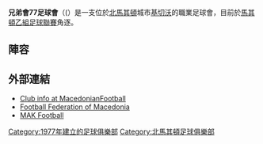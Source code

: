 {{Infobox football club |
  clubname = 兄弟會77足球會|
  image = <!-- 檔案不存在 [[Image:KF_Vlazrimi_Logo.jpg|180px]] ，可從英文維基百科取得 -->|
  fullname = Klubi Futbollistik Vëllazërimi 77 Kičevo|
  nickname = The Blues|
  founded  = {{Start date and age|1977}} |
  ground   = Vëllazërimi Arena|
  capacity = 3,000 |
  chairman = Gani Arsllani|
  manager  = Nexhat Shabani|
  league   = [[馬其頓乙組足球聯賽|馬其頓乙組足球聯賽]] |
  season = 2015–16 |
  position = 5 |
pattern_la1=_whiteshoulders|pattern_b1=|pattern_ra1=_whiteshoulders |
  leftarm1=75AADB|body1=75AADB|rightarm1=75AADB|shorts1=FFFFFF|socks1=75AADB|
  pattern_la2=|pattern_b2=|pattern_ra2=|
  leftarm2=FFFFFF|body2=FFFFFF|rightarm2=FFFFFF|shorts2=75AADB|socks2=FFFFFF|
}}

'''兄弟會77足球會'''（({{lang-mk|ФК Велазерими 77|FK Velazerimi 77}}）是一支位於[[北馬其頓|北馬其頓]]城市[[基切沃|基切沃]]的職業足球會，目前於[[馬其頓乙組足球聯賽|馬其頓乙組足球聯賽]]角逐。

==陣容==
{{updated|2015年8月18日}}
{{Fs start}}
{{Fs player|no= 1|name=Valon Neziri|nat=MKD|pos=GK}}
{{Fs player|no=12|name=Nikola Zerdeski|nat=MKD|pos=GK}}
{{Fs player|no=22|name=Ilir Rushaj|nat=MKD|pos=GK}}
{{Fs break}}
{{Fs player|no=13|name=Vlorian Ismaili|nat=MKD|pos=DF}}
{{Fs player|no= 5|name=Kushtrim Ballazhi|nat=MKD|pos=DF}}
{{Fs player|no=14|name=Abdulla Sejdini|nat=MKD|pos=DF}}
{{Fs player|no=15|name=Leonard Kalaba|nat=MKD|pos=DF}}
{{Fs player|no=3|name=Flakron Ajdari|nat=MKD|pos=DF}}
{{Fs player|no= 7|name=Albulen Imeri|nat=MKD|pos=DF}}
{{Fs break}}
{{Fs mid}}
{{Fs player|no= 6|name=Ajradin Cuculi|nat=MKD|pos=DF}}
{{Fs player|no=19|name=Armend Aliu|nat=MKD|pos=MF}}
{{Fs player|no=22|name=Valdet Osmani|nat=MKD|pos=MF}}
{{Fs player|no=18|name=Saban Suleyman|nat=MKD|pos=MF}}
{{Fs player|no=10|name=Liridon Iljazi|nat=MKD|pos=MF}}
{{Fs break}}
{{Fs player|no= 8|name=Agron Zeqiri|nat=MKD|pos=FW}}
{{Fs player|no=11|name=Brilant Sulaj|nat=MKD|pos=FW}}
{{Fs player|no=20|name=Valon Zeqiri|nat=MKD|pos=FW}}
{{Fs player|no= 9|name=Murat Adili|nat=MKD|pos=FW}}
{{Fs end}}

==外部連結==
*[http://www.macedonianfootball.com/index.php?option=com_content&view=article&id=116:vlazrimi&catid=20:2-liga-second-league&Itemid=116 Club info at MacedonianFootball] {{en icon}}
*[http://ffm.mk/ Football Federation of Macedonia]{{Wayback|url=http://ffm.mk/ |date=20140717102953 }} {{mk icon}}
*[http://www.makfudbal.com MAK Football]{{Wayback|url=http://www.makfudbal.com/ |date=20200214181211 }}

{{soccer-club-stub}}
[[Category:1977年建立的足球俱樂部|Category:1977年建立的足球俱樂部]]
[[Category:北馬其頓足球俱樂部|Category:北馬其頓足球俱樂部]]